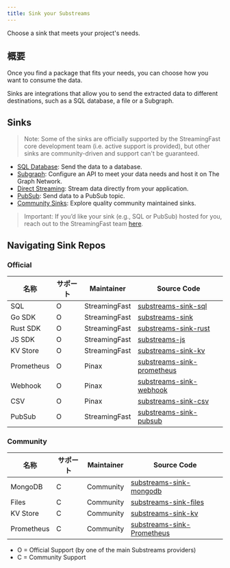 ```yaml
---
title: Sink your Substreams
---
```


Choose a sink that meets your project's needs.

## 概要

Once you find a package that fits your needs, you can choose how you want to consume the data.

Sinks are integrations that allow you to send the extracted data to different destinations, such as a SQL database, a file or a Subgraph.

## Sinks

> Note: Some of the sinks are officially supported by the StreamingFast core development team (i.e. active support is provided), but other sinks are community-driven and support can't be guaranteed.

- [SQL Database](https://docs.substreams.dev/how-to-guides/sinks/sql-sink): Send the data to a database.
- [Subgraph](/sps/introduction/): Configure an API to meet your data needs and host it on The Graph Network.
- [Direct Streaming](https://docs.substreams.dev/how-to-guides/sinks/stream): Stream data directly from your application.
- [PubSub](https://docs.substreams.dev/how-to-guides/sinks/pubsub): Send data to a PubSub topic.
- [Community Sinks](https://docs.substreams.dev/how-to-guides/sinks/community-sinks): Explore quality community maintained sinks.

> Important: If you’d like your sink (e.g., SQL or PubSub) hosted for you, reach out to the StreamingFast team [here](mailto:sales@streamingfast.io).

## Navigating Sink Repos

### Official

| 名称         | サポート | Maintainer    | Source Code                                                                               |
| ---------- | ---- | ------------- | ----------------------------------------------------------------------------------------- |
| SQL        | O    | StreamingFast | [substreams-sink-sql](https://github.com/streamingfast/substreams-sink-sql)               |
| Go SDK     | O    | StreamingFast | [substreams-sink](https://github.com/streamingfast/substreams-sink)                       |
| Rust SDK   | O    | StreamingFast | [substreams-sink-rust](https://github.com/streamingfast/substreams-sink-rust)             |
| JS SDK     | O    | StreamingFast | [substreams-js](https://github.com/substreams-js/substreams-js)                           |
| KV Store   | O    | StreamingFast | [substreams-sink-kv](https://github.com/streamingfast/substreams-sink-kv)                 |
| Prometheus | O    | Pinax         | [substreams-sink-prometheus](https://github.com/pinax-network/substreams-sink-prometheus) |
| Webhook    | O    | Pinax         | [substreams-sink-webhook](https://github.com/pinax-network/substreams-sink-webhook)       |
| CSV        | O    | Pinax         | [substreams-sink-csv](https://github.com/pinax-network/substreams-sink-csv)               |
| PubSub     | O    | StreamingFast | [substreams-sink-pubsub](https://github.com/streamingfast/substreams-sink-pubsub)         |

### Community

| 名称         | サポート | Maintainer | Source Code                                                                               |
| ---------- | ---- | ---------- | ----------------------------------------------------------------------------------------- |
| MongoDB    | C    | Community  | [substreams-sink-mongodb](https://github.com/streamingfast/substreams-sink-mongodb)       |
| Files      | C    | Community  | [substreams-sink-files](https://github.com/streamingfast/substreams-sink-files)           |
| KV Store   | C    | Community  | [substreams-sink-kv](https://github.com/streamingfast/substreams-sink-kv)                 |
| Prometheus | C    | Community  | [substreams-sink-Prometheus](https://github.com/pinax-network/substreams-sink-prometheus) |

- O = Official Support (by one of the main Substreams providers)
- C = Community Support
